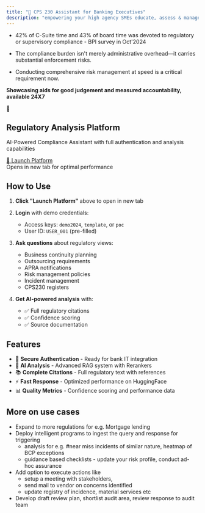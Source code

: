 ```yaml
---
title: "🔐 CPS 230 Assistant for Banking Executives" 
description: "empowering your high agency SMEs educate, assess & manage risk at speed"
---
```

- 42% of C-Suite time and 43% of board time was devoted to regulatory or supervisory compliance - BPI survey in Oct'2024
  
- The compliance burden isn't merely administrative overhead—it carries substantial enforcement risks.

- Conducting comprehensive risk management at speed is a critical requirement now.

**Showcasing aids for good judgement and measured accountability, available 24X7**

<div style={{
  background: 'linear-gradient(135deg, #DA020E 0%, #B71C1C 100%)',
  color: 'white',
  padding: '40px',
  borderRadius: '12px',
  textAlign: 'center',
  margin: '20px 0',
  boxShadow: '0 8px 24px rgba(218, 2, 14, 0.3)'
}}>
  <div style={{fontSize: '48px', marginBottom: '16px'}}>🔐</div>
  <h2 style={{margin: '0 0 16px 0', fontSize: '24px'}}>Regulatory Analysis Platform</h2>
  <p style={{margin: '0 0 24px 0', opacity: 0.9, fontSize: '16px'}}>
    AI-Powered Compliance Assistant with full authentication and analysis capabilities
  </p>
  <a 
    href="https://huggingface.co/spaces/amrendra-fs/Law-assist" 
    target="_blank"
    style={{
      background: 'rgba(255,255,255,0.15)',
      border: '2px solid rgba(255,255,255,0.3)',
      color: 'white',
      padding: '16px 32px',
      borderRadius: '8px',
      textDecoration: 'none',
      fontWeight: '600',
      fontSize: '18px',
      display: 'inline-block',
      transition: 'all 0.2s ease'
    }}
  >
    🚀 Launch Platform
  </a>
  <div style={{marginTop: '16px', fontSize: '14px', opacity: 0.8}}>
    Opens in new tab for optimal performance
  </div>
</div>

## How to Use

1. **Click "Launch Platform"** above to open in new tab
2. **Login** with demo credentials:
   - Access keys: `demo2024`, `template`, or `poc`
   - User ID: `USER_001` (pre-filled)

3. **Ask questions** about regulatory views:
   - Business continuity planning
   - Outsourcing requirements  
   - APRA notifications
   - Risk management policies
   - Incident management
   - CPS230 registers

4. **Get AI-powered analysis** with:
   - ✅ Full regulatory citations
   - ✅ Confidence scoring
   - ✅ Source documentation

## Features

- 🔐 **Secure Authentication** - Ready for bank IT integration
- 🤖 **AI Analysis** - Advanced RAG system with Rerankers
- 📚 **Complete Citations** - Full regulatory text with references
- ⚡ **Fast Response** - Optimized performance on HuggingFace
- 📊 **Quality Metrics** - Confidence scoring and performance data

## More on use cases

- Expand to more regulations for e.g. Mortgage lending
- Deploy intelligent programs to ingest the query and response for triggering
  - analysis for e.g. #near miss incidents of similar nature, heatmap of BCP exceptions
  - guidance based checklists - update your risk profile, conduct ad-hoc assurance
- Add option to execute actions like
  - setup a meeting with stakeholders,
  - send mail to vendor on concerns identified
  - update registry of incidence, material services etc
- Develop draft review plan, shortlist audit area, review response to audit team